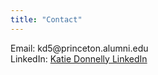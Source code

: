 ```yaml
---
title: "Contact"
---
```


Email: kd5\@princeton.alumni.edu\
LinkedIn: [Katie Donnelly LinkedIn](https://www.linkedin.com/in/katie-donnelly-974494b5/)
